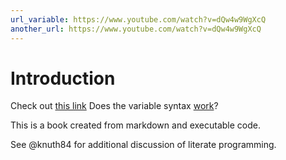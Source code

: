 ```yaml
---
url_variable: https://www.youtube.com/watch?v=dQw4w9WgXcQ
another_url: https://www.youtube.com/watch?v=dQw4w9WgXcQ
---
```


# Introduction

Check out [this link](__url_variable__)
Does the variable syntax [work]({{< meta another_url >}})?


This is a book created from markdown and executable code.

See @knuth84 for additional discussion of literate programming.

